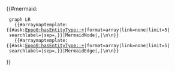 {{#mermaid:
  graph LR
    {{#arraymaptemplate:{{#ask:[[Eppo0:hasEntityType::+]]|format=array|link=none|limit=5| searchlabel=|sep=,}}|MermaidNode|,|\n\n}}
    {{#arraymaptemplate:{{#ask:[[Eppo0:hasEntityType::+]]|format=array|link=none|limit=5| searchlabel=|sep=,}}|MermaidEdge|,|\n\n}}
}}

{{TopicType}}